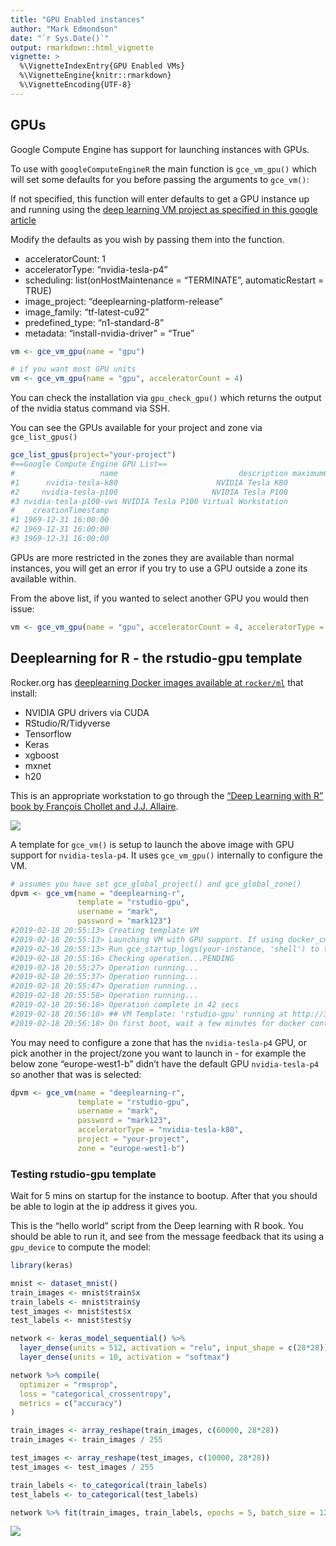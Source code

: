```yaml
---
title: "GPU Enabled instances"
author: "Mark Edmondson"
date: "`r Sys.Date()`"
output: rmarkdown::html_vignette
vignette: >
  %\VignetteIndexEntry{GPU Enabled VMs}
  %\VignetteEngine{knitr::rmarkdown}
  %\VignetteEncoding{UTF-8}
---
```


## GPUs

Google Compute Engine has support for launching instances with GPUs.

To use with `googleComputeEngineR` the main function is `gce_vm_gpu()` which will set some defaults for you before passing the arguments to `gce_vm()`:

If not specified, this function will enter defaults to get a GPU instance up and running using the [deep learning VM project as specified in this google article](https://cloud.google.com/deep-learning-vm/docs/cli)

Modify the defaults as you wish by passing them into the function.

* acceleratorCount: 1
* acceleratorType: "nvidia-tesla-p4"
* scheduling: list(onHostMaintenance = "TERMINATE", automaticRestart = TRUE)
* image_project: "deeplearning-platform-release"
* image_family: "tf-latest-cu92"
* predefined_type: "n1-standard-8"
* metadata: "install-nvidia-driver" = "True"

```r
vm <- gce_vm_gpu(name = "gpu")

# if you want most GPU units
vm <- gce_vm_gpu(name = "gpu", acceleratorCount = 4)
```

You can check the installation via `gpu_check_gpu()` which returns the output of the nvidia status command via SSH.

You can see the GPUs available for your project and zone via `gce_list_gpus()`

```r
gce_list_gpus(project="your-project")
#==Google Compute Engine GPU List==
#                   name                           description maximumCardsPerInstance           zone
#1      nvidia-tesla-k80                      NVIDIA Tesla K80                       8 europe-west1-b
#2     nvidia-tesla-p100                     NVIDIA Tesla P100                       4 europe-west1-b
#3 nvidia-tesla-p100-vws NVIDIA Tesla P100 Virtual Workstation                       4 europe-west1-b
#    creationTimestamp
#1 1969-12-31 16:00:00
#2 1969-12-31 16:00:00
#3 1969-12-31 16:00:00
```

GPUs are more restricted in the zones they are available than normal instances, you will get an error if you try to use a GPU outside a zone its available within.

From the above list, if you wanted to select another GPU you would then issue:

```r
vm <- gce_vm_gpu(name = "gpu", acceleratorCount = 4, acceleratorType = "nvidia-tesla-k80")
```

## Deeplearning for R - the rstudio-gpu template

Rocker.org has [deeplearning Docker images available at `rocker/ml`](https://github.com/rocker-org/ml) that install:

* NVIDIA GPU drivers via CUDA
* RStudio/R/Tidyverse
* Tensorflow
* Keras
* xgboost
* mxnet
* h20

This is an appropriate workstation to go through the ["Deep Learning with R" book by François Chollet and J.J. Allaire](https://www.manning.com/books/deep-learning-with-r).

![](deeplearning-with-r-book.jpg)

A template for `gce_vm()` is setup to launch the above image with GPU support for `nvidia-tesla-p4`.  It uses `gce_vm_gpu()` internally to configure the VM.

```r
# assumes you have set gce_global_project() and gce_global_zone()
dpvm <- gce_vm(name = "deeplearning-r", 
               template = "rstudio-gpu", 
               username = "mark", 
               password = "mark123")
#2019-02-18 20:55:13> Creating template VM
#2019-02-18 20:55:13> Launching VM with GPU support. If using docker_cmd() functions make sure to include nvidia=TRUE parameter
#2019-02-18 20:55:13> Run gce_startup_logs(your-instance, 'shell') to track startup script logs
#2019-02-18 20:55:16> Checking operation...PENDING
#2019-02-18 20:55:27> Operation running...
#2019-02-18 20:55:37> Operation running...
#2019-02-18 20:55:47> Operation running...
#2019-02-18 20:55:58> Operation running...
#2019-02-18 20:56:18> Operation complete in 42 secs
#2019-02-18 20:56:18> ## VM Template: 'rstudio-gpu' running at http://34.76.114.67
#2019-02-18 20:56:18> On first boot, wait a few minutes for docker container to install before logging in.
```

You may need to configure a zone that has the `nvidia-tesla-p4` GPU, or pick another in the project/zone you want to launch in - for example the below zone "europe-west1-b" didn't have the default GPU `nvidia-tesla-p4` so another that was is selected:

```r
dpvm <- gce_vm(name = "deeplearning-r", 
               template = "rstudio-gpu", 
               username = "mark", 
               password = "mark123", 
               acceleratorType = "nvidia-tesla-k80",
               project = "your-project", 
               zone = "europe-west1-b")
```

### Testing rstudio-gpu template

Wait for 5 mins on startup for the instance to bootup.  After that you should be able to login at the ip address it gives you.

This is the "hello world" script from the Deep learning with R book.  You should be able to run it, and see from the message feedback that its using a `gpu_device` to compute the model:

```r
library(keras)

mnist <- dataset_mnist()
train_images <- mnist$train$x
train_labels <- mnist$train$y
test_images <- mnist$test$x
test_labels <- mnist$test$y

network <- keras_model_sequential() %>% 
  layer_dense(units = 512, activation = "relu", input_shape = c(28*28)) %>% 
  layer_dense(units = 10, activation = "softmax")

network %>% compile(
  optimizer = "rmsprop",
  loss = "categorical_crossentropy",
  metrics = c("accuracy")
)

train_images <- array_reshape(train_images, c(60000, 28*28))
train_images <- train_images / 255

test_images <- array_reshape(test_images, c(10000, 28*28))
test_images <- test_images / 255

train_labels <- to_categorical(train_labels)
test_labels <- to_categorical(test_labels)

network %>% fit(train_images, train_labels, epochs = 5, batch_size = 128)
```

![](rstudio-gpu.png)